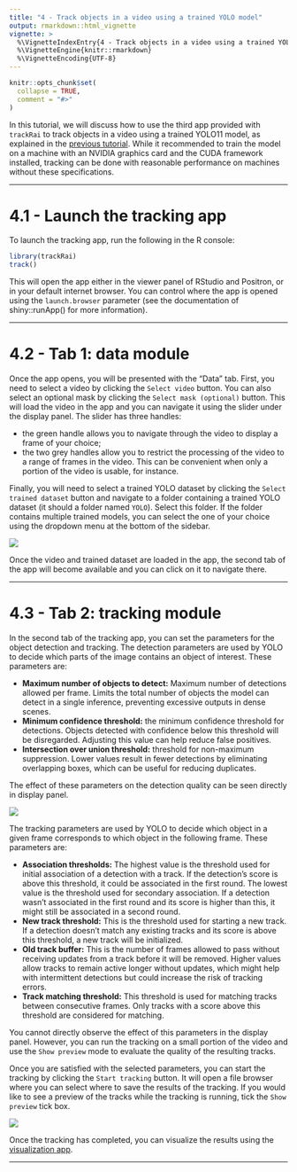 ```yaml
---
title: "4 - Track objects in a video using a trained YOLO model"
output: rmarkdown::html_vignette
vignette: >
  %\VignetteIndexEntry{4 - Track objects in a video using a trained YOLO model}
  %\VignetteEngine{knitr::rmarkdown}
  %\VignetteEncoding{UTF-8}
---
```


```r
knitr::opts_chunk$set(
  collapse = TRUE,
  comment = "#>"
)
```

In this tutorial, we will discuss how to use the third app provided with 
`trackRai` to track objects in a video using a trained YOLO11 model, as 
explained in the [previous tutorial](https://swarm-lab.github.io/trackRai/articles/z3_train.html).
While it recommended to train the model on a machine with an NVIDIA graphics 
card and the CUDA framework installed, tracking can be done with reasonable 
performance on machines without these specifications. 

---

# 4.1 - Launch the tracking app

To launch the tracking app, run the following in the R console:

```r
library(trackRai)
track()
```

This will open the app either in the viewer panel of RStudio and Positron, or in
your default internet browser. You can control where the app is opened using the
`launch.browser` parameter (see the documentation of shiny::runApp() for more
information).

---

# 4.2 - Tab 1: data module

Once the app opens, you will be presented with the "Data" tab. First, you need 
to select a video by clicking the `Select video` button. You can also select an 
optional mask by clicking the `Select mask (optional)` button. This will load 
the video in the app and you can navigate it using the slider under the display 
panel. The slider has three handles: 

+ the green handle allows you to navigate through the video to display a frame 
of your choice; 
+ the two grey handles allow you to restrict the processing of the video to a 
range of frames in the video. This can be convenient when only a portion of the 
video is usable, for instance. 

Finally, you will need to select a trained YOLO dataset by clicking the 
`Select trained dataset` button and navigate to a folder containing a trained 
YOLO dataset (it should a folder named `YOLO`). Select this folder. If the 
folder contains multiple trained models, you can select the one of your choice
using the dropdown menu at the bottom of the sidebar. 

![](../man/figures/track/1_data.jpg)

Once the video and trained dataset are loaded in the app, the second tab of the 
app will become available and you can click on it to navigate there. 

---

# 4.3 - Tab 2: tracking module

In the second tab of the tracking app, you can set the parameters for the object
detection and tracking. The detection parameters are used by YOLO to decide 
which parts of the image contains an object of interest. These parameters are: 

+ **Maximum number of objects to detect:** Maximum number of detections allowed 
 per frame. Limits the total number of objects the model can detect in a single 
 inference, preventing excessive outputs in dense scenes.
+ **Minimum confidence threshold:** the minimum confidence threshold for 
 detections. Objects detected with confidence below this threshold will be 
 disregarded. Adjusting this value can help reduce false positives.
+ **Intersection over union threshold:** threshold for non-maximum suppression. 
 Lower values result in fewer detections by eliminating overlapping boxes, 
 which can be useful for reducing duplicates.

The effect of these parameters on the detection quality can be seen directly in 
display panel. 

![](../man/figures/track/2_tracking.jpg)

The tracking parameters are used by YOLO to decide which object in a given frame
corresponds to which object in the following frame. These parameters are: 

+ **Association thresholds:** The highest value is the threshold used for 
 initial association of a detection with a track. If the detection's score is 
  above this threshold, it could be associated in the first round. The lowest 
  value is the threshold used for secondary association. If a detection wasn't 
  associated in the first round and its score is higher than this, it might 
  still be associated in a second round.
+ **New track threshold:** This is the threshold used for starting a new track. 
 If a detection doesn't match any existing tracks and its score is above this 
 threshold, a new track will be initialized.
+ **Old track buffer:** This is the number of frames allowed to pass without 
 receiving updates from a track before it will be removed. Higher values allow 
 tracks to remain active longer without updates, which might help with 
 intermittent detections but could increase the risk of tracking errors.
+ **Track matching threshold:** This threshold is used for matching tracks 
 between consecutive frames. Only tracks with a score above this threshold are 
 considered for matching.

You cannot directly observe the effect of this parameters in the display panel.
However, you can run the tracking on a small portion of the video and use the 
`Show preview` mode to evaluate the quality of the resulting tracks. 

Once you are satisfied with the selected parameters, you can start the tracking
by clicking the `Start tracking` button. It will open a file browser where you 
can select where to save the results of the tracking. If you would like to see a 
preview of the tracks while the tracking is running, tick the `Show preview` 
tick box. 

![](../man/figures/track/3_tracking.jpg)

Once the tracking has completed, you can visualize the results using the 
[visualization app](https://swarm-lab.github.io/trackRai/articles/z5_visualize.html). 

---